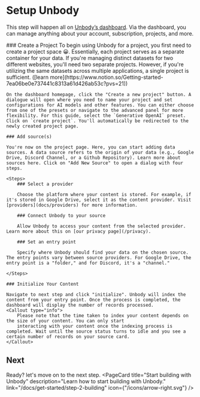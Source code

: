 
# Setup Unbody

This step will happen all on [Unbody’s dashboard](https://app.unbody.io). Via the dashboard, you can manage anything about your account, subscription, projects, and more.

<Steps>
    ### Create a Project
    To begin using Unbody for a project, you first need to create a project space 😀. Essentially, each project serves as a separate container for your data. If you're managing distinct datasets for two different websites, you'll need two separate projects. However, if you're utilizing the same datasets across multiple applications, a single project is sufficient. ([learn more](https://www.notion.so/Getting-started-7ea06be0e737441c8313a61d426ab53c?pvs=21))

    On the dashboard homepage, click the "Create a new project" button. A dialogue will open where you need to name your project and set configurations for AI models and other features. You can either choose from one of the presets or navigate to the advanced panel for more flexibility. For this guide, select the `Generative OpenAI` preset.  Click on `create project`. You'll automatically be redirected to the newly created project page.

    ### Add source(s)

    You're now on the project page. Here, you can start adding data sources. A data source refers to the origin of your data (e.g., Google Drive, Discord Channel, or a Github Repository). Learn more about sources here. Click on "Add New Source" to open a dialog with four steps.

    <Steps>
        ### Select a provider

        Choose the platform where your content is stored. For example, if it's stored in Google Drive, select it as the content provider. Visit [providers](docs/providers) for more information.

        ### Connect Unbody to your source

        Allow Unbody to access your content from the selected provider. Learn more about this on [our privacy page](/privacy).

        ### Set an entry point

        Specify where Unbody should find your data on the chosen source. The entry points vary between source providers. For Google Drive, the entry point is a "folder," and for Discord, it's a "channel."

    </Steps>

    ### Initialize Your Content

    Navigate to next step and click "initialize". Unbody will index the content from your entry point. Once the process is completed, the dashboard will display the number of records processed.
    <Callout type="info">
        Please note that the time taken to index your content depends on the size of your content. You can only start
        interacting with your content once the indexing process is completed. Wait until the source status turns to idle and you see a certain number of records on your source card.
    </Callout>
</Steps>

## Next
Ready? let's move on to the next step.
<PageCard
    title="Start building with Unbody"
    description="Learn how to start building with Unbody."
    link="/docs/get-started/step-2-building"
    icon={"/icons/arrow-right.svg"}
/>

